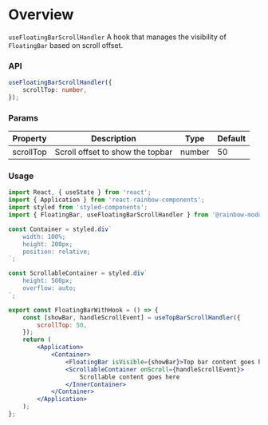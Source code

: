 
<Meta title="Modules/Layout/Hooks/useFloatingBarScrollHandler" />

# Overview

`useFloatingBarScrollHandler` A hook that manages the visibility of `FloatingBar` based on scroll offset.

### API

```ts
useFloatingBarScrollHandler({
    scrollTop: number,
});
```

### Params

| Property  | Description                      | Type   | Default |
| --------- | -------------------------------- | ------ | ------- |
| scrollTop | Scroll offset to show the topbar | number | 50      |

### Usage

```jsx
import React, { useState } from 'react';
import { Application } from 'react-rainbow-components';
import styled from 'styled-components';
import { FloatingBar, useFloatingBarScrollHandler } from '@rainbow-modules/layout';

const Container = styled.div`
    width: 100%;
    height: 200px;
    position: relative;
`;

const ScrollableContainer = styled.div`
    height: 500px;
    overflow: auto;
`;

export const FloatingBarWithHook = () => {
    const [showBar, handleScrollEvent] = useTopBarScrollHandler({
        scrollTop: 50,
    });
    return (
        <Application>
            <Container>
                <FloatingBar isVisible={showBar}>Top bar content goes here</FloatingBar>
                <ScrollableContainer onScroll={handleScrollEvent}>
                    Scrollable content goes here
                </InnerContainer>
            </Container>
        </Application>
    );
};
```

